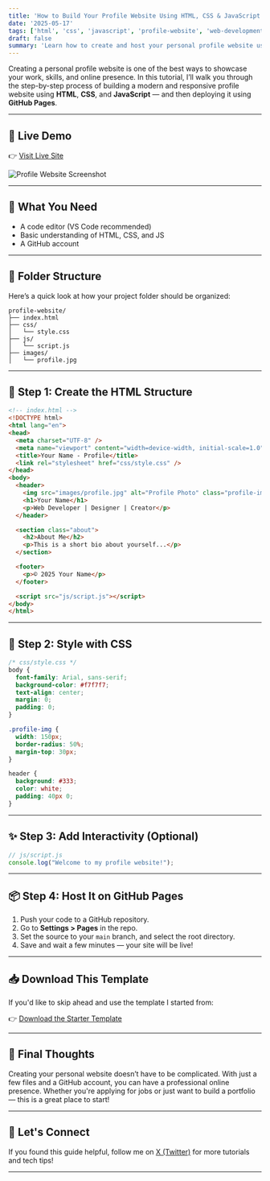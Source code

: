 ```yaml
---
title: 'How to Build Your Profile Website Using HTML, CSS & JavaScript'
date: '2025-05-17'
tags: ['html', 'css', 'javascript', 'profile-website', 'web-development', 'limelite']
draft: false
summary: 'Learn how to create and host your personal profile website using basic web development tools: HTML, CSS, and JavaScript. Perfect for beginners.'
---
```


Creating a personal profile website is one of the best ways to showcase your work, skills, and online presence. In this tutorial, I’ll walk you through the step-by-step process of building a modern and responsive profile website using **HTML**, **CSS**, and **JavaScript** — and then deploying it using **GitHub Pages**.

---

## 🚀 Live Demo

👉 [Visit Live Site](https://limelitech.github.io/profile-website/)

![Profile Website Screenshot](https://github.com/limelitech/limelite-blog/blob/main/public/static/images/kathei1.PNG)

---

## 🧰 What You Need

- A code editor (VS Code recommended)
- Basic understanding of HTML, CSS, and JS
- A GitHub account

---

## 📁 Folder Structure

Here’s a quick look at how your project folder should be organized:

```
profile-website/
├── index.html
├── css/
│   └── style.css
├── js/
│   └── script.js
├── images/
│   └── profile.jpg
```

---

## 🧱 Step 1: Create the HTML Structure

```html
<!-- index.html -->
<!DOCTYPE html>
<html lang="en">
<head>
  <meta charset="UTF-8" />
  <meta name="viewport" content="width=device-width, initial-scale=1.0" />
  <title>Your Name - Profile</title>
  <link rel="stylesheet" href="css/style.css" />
</head>
<body>
  <header>
    <img src="images/profile.jpg" alt="Profile Photo" class="profile-img" />
    <h1>Your Name</h1>
    <p>Web Developer | Designer | Creator</p>
  </header>

  <section class="about">
    <h2>About Me</h2>
    <p>This is a short bio about yourself...</p>
  </section>

  <footer>
    <p>© 2025 Your Name</p>
  </footer>

  <script src="js/script.js"></script>
</body>
</html>
```

---

## 🎨 Step 2: Style with CSS

```css
/* css/style.css */
body {
  font-family: Arial, sans-serif;
  background-color: #f7f7f7;
  text-align: center;
  margin: 0;
  padding: 0;
}

.profile-img {
  width: 150px;
  border-radius: 50%;
  margin-top: 30px;
}

header {
  background: #333;
  color: white;
  padding: 40px 0;
}
```

---

## ✨ Step 3: Add Interactivity (Optional)

```js
// js/script.js
console.log("Welcome to my profile website!");
```

---

## 📦 Step 4: Host It on GitHub Pages

1. Push your code to a GitHub repository.
2. Go to **Settings > Pages** in the repo.
3. Set the source to your `main` branch, and select the root directory.
4. Save and wait a few minutes — your site will be live!

---

## 📥 Download This Template

If you'd like to skip ahead and use the template I started from:

👉 [Download the Starter Template](https://limelitech.github.io/profile-website/)

---

## 🎯 Final Thoughts

Creating your personal website doesn’t have to be complicated. With just a few files and a GitHub account, you can have a professional online presence. Whether you're applying for jobs or just want to build a portfolio — this is a great place to start!

---

## 💬 Let's Connect

If you found this guide helpful, follow me on [X (Twitter)](https://x.com/yourusername) for more tutorials and tech tips!

---
